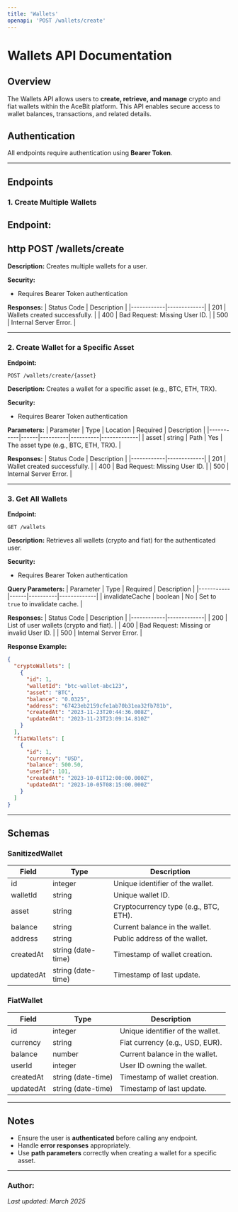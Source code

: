 ```yaml
---
title: 'Wallets'
openapi: 'POST /wallets/create'
---
```


# Wallets API Documentation
## **Overview**
The Wallets API allows users to **create, retrieve, and manage** crypto and fiat wallets within the AceBit platform. This API enables secure access to wallet balances, transactions, and related details.

## **Authentication**
All endpoints require authentication using **Bearer Token**.

---

## **Endpoints**

### **1. Create Multiple Wallets**

**Endpoint:**
---
http
POST /wallets/create
---

**Description:**
Creates multiple wallets for a user.

**Security:**
- Requires Bearer Token authentication

**Responses:**
| Status Code | Description |
|------------|-------------|
| 201 | Wallets created successfully. |
| 400 | Bad Request: Missing User ID. |
| 500 | Internal Server Error. |

---

### **2. Create Wallet for a Specific Asset**

**Endpoint:**
```http
POST /wallets/create/{asset}
```

**Description:**
Creates a wallet for a specific asset (e.g., BTC, ETH, TRX).

**Security:**
- Requires Bearer Token authentication

**Parameters:**
| Parameter | Type | Location | Required | Description |
|-----------|------|----------|----------|-------------|
| asset | string | Path | Yes | The asset type (e.g., BTC, ETH, TRX). |

**Responses:**
| Status Code | Description |
|------------|-------------|
| 201 | Wallet created successfully. |
| 400 | Bad Request: Missing User ID. |
| 500 | Internal Server Error. |

---

### **3. Get All Wallets**

**Endpoint:**
```http
GET /wallets
```

**Description:**
Retrieves all wallets (crypto and fiat) for the authenticated user.

**Security:**
- Requires Bearer Token authentication

**Query Parameters:**
| Parameter | Type | Required | Description |
|-----------|------|----------|-------------|
| invalidateCache | boolean | No | Set to `true` to invalidate cache. |

**Responses:**
| Status Code | Description |
|------------|-------------|
| 200 | List of user wallets (crypto and fiat). |
| 400 | Bad Request: Missing or invalid User ID. |
| 500 | Internal Server Error. |

**Response Example:**
```json
{
  "cryptoWallets": [
    {
      "id": 1,
      "walletId": "btc-wallet-abc123",
      "asset": "BTC",
      "balance": "0.0325",
      "address": "67423eb2159cfe1ab70b31ea32fb781b",
      "createdAt": "2023-11-23T20:44:36.008Z",
      "updatedAt": "2023-11-23T23:09:14.810Z"
    }
  ],
  "fiatWallets": [
    {
      "id": 1,
      "currency": "USD",
      "balance": 500.50,
      "userId": 101,
      "createdAt": "2023-10-01T12:00:00.000Z",
      "updatedAt": "2023-10-05T08:15:00.000Z"
    }
  ]
}
```

---

## **Schemas**

### **SanitizedWallet**
| Field | Type | Description |
|-------|------|-------------|
| id | integer | Unique identifier of the wallet. |
| walletId | string | Unique wallet ID. |
| asset | string | Cryptocurrency type (e.g., BTC, ETH). |
| balance | string | Current balance in the wallet. |
| address | string | Public address of the wallet. |
| createdAt | string (date-time) | Timestamp of wallet creation. |
| updatedAt | string (date-time) | Timestamp of last update. |

### **FiatWallet**
| Field | Type | Description |
|-------|------|-------------|
| id | integer | Unique identifier of the wallet. |
| currency | string | Fiat currency (e.g., USD, EUR). |
| balance | number | Current balance in the wallet. |
| userId | integer | User ID owning the wallet. |
| createdAt | string (date-time) | Timestamp of wallet creation. |
| updatedAt | string (date-time) | Timestamp of last update. |

---

## **Notes**
- Ensure the user is **authenticated** before calling any endpoint.
- Handle **error responses** appropriately.
- Use **path parameters** correctly when creating a wallet for a specific asset.

---

### **Author:**
_Last updated: March 2025_